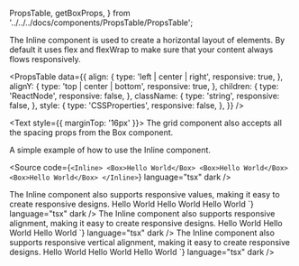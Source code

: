  PropsTable,
  getBoxProps,
} from '../../../docs/components/PropsTable/PropsTable';

<Meta of={InlineStories} />

<Unstyled>

<Title type="h1">Inline</Title>

<Text>
  The Inline component is used to create a horizontal layout of elements. By
  default it uses flex and flexWrap to make sure that your content always flows
  responsively.
</Text>

<Title type="h2">Installation</Title>
<Source
  code={`import { Inline } from "@backstage/canon";`}
  language="tsx"
  dark
/>

<Title type="h2" style={{ marginBottom: '16px' }}>
  API reference
</Title>

<PropsTable
  data={{
    align: {
      type: 'left | center | right',
      responsive: true,
    },
    alignY: {
      type: 'top | center | bottom',
      responsive: true,
    },
    children: {
      type: 'ReactNode',
      responsive: false,
    },
    className: {
      type: 'string',
      responsive: false,
    },
    style: {
      type: 'CSSProperties',
      responsive: false,
    },
  }}
/>

<Text style={{ marginTop: '16px' }}>
  The grid component also accepts all the spacing props from the Box component.
</Text>

<PropsTable data={getBoxProps(spacingProperties.styles)} />

<Title type="h2">Examples</Title>

<Title type="h3">Simple</Title>
<Text>A simple example of how to use the Inline component.</Text>

<Source
  code={`<Inline>
  <Box>Hello World</Box>
  <Box>Hello World</Box>
  <Box>Hello World</Box>
</Inline>`}
  language="tsx"
  dark
/>

<Title type="h3">Responsive</Title>
<Text>
  The Inline component also supports responsive values, making it easy to create
  responsive designs.
</Text>
<Source
  code={`<Inline gap={{ xs: 'sm', md: 'md' }}>
  <Box>Hello World</Box>
  <Box>Hello World</Box>
  <Box>Hello World</Box>
</Inline>`}
  language="tsx"
  dark
/>

<Title type="h3">Align</Title>
<Text>
  The Inline component also supports responsive alignment, making it easy to
  create responsive designs.
</Text>
<Source
  code={`<Inline align={{ xs: 'left', md: 'center' }}>
  <Box>Hello World</Box>
  <Box>Hello World</Box>
  <Box>Hello World</Box>
</Inline>`}
  language="tsx"
  dark
/>

<Title type="h3">Align vertically</Title>
<Text>
  The Inline component also supports responsive vertical alignment, making it
  easy to create responsive designs.
</Text>
<Source
  code={`<Inline alignY={{ xs: 'top', md: 'center' }}>
  <Box>Hello World</Box>
  <Box>Hello World</Box>
  <Box>Hello World</Box>
</Inline>`}
  language="tsx"
  dark
/>

</Unstyled>
